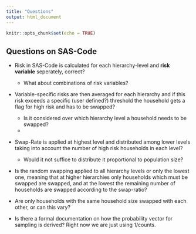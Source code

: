 ```yaml
---
title: "Questions"
output: html_document
---
```


```r
knitr::opts_chunk$set(echo = TRUE)
```

## Questions on SAS-Code

+ Risk in SAS-Code is calculated for each hierarchy-level and **risk variable** seperately, correct?
    + What about combinations of risk variables?

+ Variable-specific risks are then averaged for each hierarchy and if this risk exceeds a specific (user defined?) threshold the household gets a flag for high risk and has to be swapped?
    + Is it considered over which hierarchy level a household needs to be swapped?
    + 

+ Swap-Rate is applied at highest level and distributed among lower levels taking into account the number of high risk households in each level?
    + Would it not suffice to distribute it proportional to population size?

+ Is the random swapping applied to all hierarchy levels or only the lowest one, meaning that at higher hierarchies only households which must be swapped are swapped, and at the lowest the remaining number of households are swapped according to the swap-ratio?

+ Are only households with the same household size swapped with each other, or can this vary?

+ Is there a formal documentation on how the probability vector for sampling is derived? Right now we are just using 1/counts.


